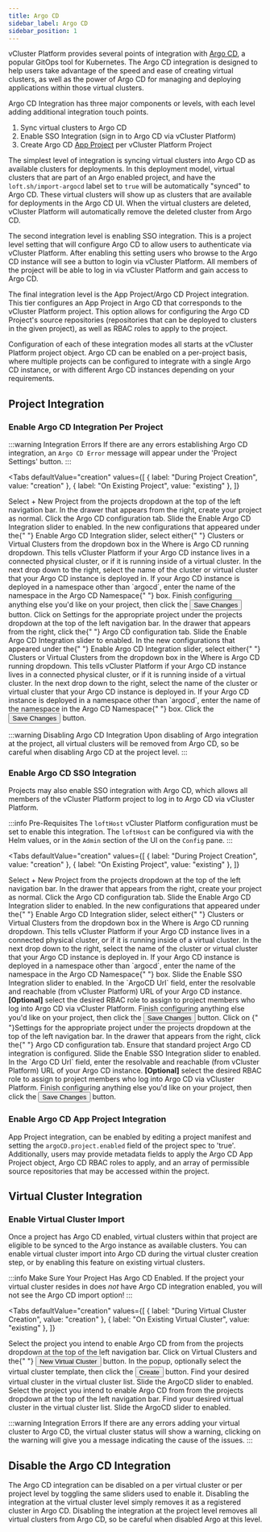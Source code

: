 ```yaml
---
title: Argo CD
sidebar_label: Argo CD
sidebar_position: 1
---
```



vCluster Platform provides several points of integration with [Argo CD](https://argo-cd.readthedocs.io/en/stable/),
a popular GitOps tool for Kubernetes. The Argo CD integration is designed to help users take advantage
of the speed and ease of creating virtual clusters, as well as the power of Argo CD for managing and
deploying applications within those virtual clusters.

Argo CD Integration has three major components or levels, with each level adding additional
integration touch points.

1. Sync virtual clusters to Argo CD
2. Enable SSO Integration (sign in to Argo CD via vCluster Platform)
3. Create Argo CD [App Project](https://argo-cd.readthedocs.io/en/stable/user-guide/projects/)
   per vCluster Platform Project

The simplest level of integration is syncing virtual clusters into Argo CD as available clusters
for deployments. In this deployment model, virtual clusters that are part of an Argo enabled
project, and have the `loft.sh/import-argocd` label set to `true` will be automatically "synced"
to Argo CD. These virtual clusters will show up as clusters that are available for deployments
in the Argo CD UI. When the virtual clusters are deleted, vCluster Platform will automatically remove the
deleted cluster from Argo CD.

The second integration level is enabling SSO integration. This is a project level setting that
will configure Argo CD to allow users to authenticate via vCluster Platform. After enabling this setting
users who browse to the Argo CD instance will see a button to login via vCluster Platform. All members of the
project will be able to log in via vCluster Platform and gain access to Argo CD.

The final integration level is the App Project/Argo CD Project integration. This tier configures
an App Project in Argo CD that corresponds to the vCluster Platform project. This option allows for
configuring the Argo CD Project's source repositories (repositories that can be deployed to
clusters in the given project), as well as RBAC roles to apply to the project.

Configuration of each of these integration modes all starts at the vCluster Platform project object. Argo CD
can be enabled on a per-project basis, where multiple projects can be configured to integrate
with a single Argo CD instance, or with different Argo CD instances depending on your requirements.

## Project Integration

### Enable Argo CD Integration Per Project

:::warning Integration Errors
If there are any errors establishing Argo CD integration, an `Argo CD Error` message will appear
under the 'Project Settings' button.
:::

<Tabs
  defaultValue="creation"
  values={[
    { label: "During Project Creation", value: "creation" },
    { label: "On Existing Project", value: "existing" },
  ]}
>
  <TabItem value="creation">
    <Flow id="enable-argocd-project-creation">
      <Step>
        Select <Label>+ New Project</Label> from the projects dropdown at the top of the left navigation bar.
      </Step>
      <Step>
        In the drawer that appears from the right, create your project as
        normal.
      </Step>
      <Step>
        Click the <Label>Argo CD</Label> configuration tab.
      </Step>
      <Step>
        Slide the <Label>Enable Argo CD Integration</Label> slider to enabled.
      </Step>
      <Step>
        In the new configurations that appeared under the{" "}
        <Label>Enable Argo CD Integration</Label> slider, select either{" "}
        <Label>Clusters</Label> or
        <Label>Virtual Clusters</Label> from the dropdown box in the <Label>
          Where is Argo CD running
        </Label> dropdown. This tells vCluster Platform if your Argo CD instance lives
        in a connected physical cluster, or if it is running inside of a virtual
        cluster.
      </Step>
      <Step>
        In the next drop down to the right, select the name of the cluster or
        virtual cluster that your Argo CD instance is deployed in.
      </Step>
      <Step>
        If your Argo CD instance is deployed in a namespace other than `argocd`,
        enter the name of the namespace in the <Label>Argo CD Namespace</Label>{" "}
        box.
      </Step>
      <Step>
        Finish configuring anything else you'd like on your project, then click
        the
        <Button>Save Changes</Button> button.
      </Step>
    </Flow>
  </TabItem>
  <TabItem value="existing">
    <Flow id="enable-argocd-project-existing">
      <Step>
        Click on <Label>Settings</Label> for the appropriate project under the projects dropdown at the top of the left navigation bar.
      </Step>
      <Step>
        In the drawer that appears from the right, click the{" "}
        <Label>Argo CD</Label>
        configuration tab.
      </Step>
      <Step>
        Slide the <Label>Enable Argo CD Integration</Label> slider to enabled.
      </Step>
      <Step>
        In the new configurations that appeared under the{" "}
        <Label>Enable Argo CD Integration</Label> slider, select either{" "}
        <Label>Clusters</Label> or
        <Label>Virtual Clusters</Label> from the dropdown box in the <Label>
          Where is Argo CD running
        </Label> dropdown. This tells vCluster Platform if your Argo CD instance lives
        in a connected physical cluster, or if it is running inside of a virtual
        cluster.
      </Step>
      <Step>
        In the next drop down to the right, select the name of the cluster or
        virtual cluster that your Argo CD instance is deployed in.
      </Step>
      <Step>
        If your Argo CD instance is deployed in a namespace other than `argocd`,
        enter the name of the namespace in the <Label>Argo CD Namespace</Label>{" "}
        box.
      </Step>
      <Step>
        Click the <Button>Save Changes</Button> button.
      </Step>
    </Flow>
  </TabItem>
</Tabs>

:::warning Disabling Argo CD Integration
Upon disabling of Argo integration at the project, all virtual clusters will be removed from Argo
CD, so be careful when disabling Argo CD at the project level.
:::

### Enable Argo CD SSO Integration

Projects may also enable SSO integration with Argo CD, which allows all members
of the vCluster Platform project to log in to Argo CD via vCluster Platform.

:::info Pre-Requisites
The `loftHost` vCluster Platform configuration must be set to enable this integration. The `loftHost` can be
configured via with the Helm values, or in the `Admin` section of the UI on the `Config` pane.
:::

<Tabs
  defaultValue="creation"
  values={[
    { label: "During Project Creation", value: "creation" },
    { label: "On Existing Project", value: "existing" },
  ]}
>
  <TabItem value="creation">
    <Flow id="enable-argocd-sso-project-creation">
      <Step>
        Select <Label>+ New Project</Label> from the projects dropdown at the top of the left navigation bar.
      </Step>
      <Step>
        In the drawer that appears from the right, create your project as
        normal.
      </Step>
      <Step>
        Click the <Label>Argo CD</Label> configuration tab.
      </Step>
      <Step>
        Slide the <Label>Enable Argo CD Integration</Label> slider to enabled.
      </Step>
      <Step>
        In the new configurations that appeared under the{" "}
        <Label>Enable Argo CD Integration</Label> slider, select either{" "}
        <Label>Clusters</Label> or
        <Label>Virtual Clusters</Label> from the dropdown box in the <Label>
          Where is Argo CD running
        </Label> dropdown. This tells vCluster Platform if your Argo CD instance lives
        in a connected physical cluster, or if it is running inside of a virtual
        cluster.
      </Step>
      <Step>
        In the next drop down to the right, select the name of the cluster or
        virtual cluster that your Argo CD instance is deployed in.
      </Step>
      <Step>
        If your Argo CD instance is deployed in a namespace other than `argocd`,
        enter the name of the namespace in the <Label>Argo CD Namespace</Label>{" "}
        box.
      </Step>
      <Step>
        Slide the <Label>Enable SSO Integration</Label> slider to enabled.
      </Step>
      <Step>
        In the `ArgoCD Url` field, enter the resolvable and reachable (from
        vCluster Platform) URL of your Argo CD instance.
      </Step>
      <Step>
        <b>[Optional]</b> select the desired RBAC role to assign to project
        members who log into Argo CD via vCluster Platform.
      </Step>
      <Step>
        Finish configuring anything else you'd like on your project, then click
        the
        <Button>Save Changes</Button> button.
      </Step>
    </Flow>
  </TabItem>
  <TabItem value="existing">
    <Flow id="enable-argocd-sso-project-existing">
      <Step>
        Click on {" "}<Label>Settings</Label> for the appropriate project under the projects dropdown at the top of the left navigation bar.
      </Step>
      <Step>
        In the drawer that appears from the right, click the{" "}
        <Label>Argo CD</Label>
        configuration tab.
      </Step>
      <Step>
        Ensure that standard project Argo CD integration is configured.
      </Step>
      <Step>
        Slide the <Label>Enable SSO Integration</Label> slider to enabled.
      </Step>
      <Step>
        In the `Argo CD Url` field, enter the resolvable and reachable (from
        vCluster Platform) URL of your Argo CD instance.
      </Step>
      <Step>
        <b>[Optional]</b> select the desired RBAC role to assign to project
        members who log into Argo CD via vCluster Platform.
      </Step>
      <Step>
        Finish configuring anything else you'd like on your project, then click
        the
        <Button>Save Changes</Button> button.
      </Step>
    </Flow>
  </TabItem>
</Tabs>

### Enable Argo CD App Project Integration

App Project integration, can be enabled by editing a project manifest and setting the
`argoCD.project.enabled` field of the project spec to 'true'. Additionally, users may
provide metadata fields to apply the Argo CD App Project object, Argo CD RBAC roles to apply,
and an array of permissible source repositories that may be accessed within the project.

## Virtual Cluster Integration

### Enable Virtual Cluster Import

Once a project has Argo CD enabled, virtual clusters within that project are eligible to be
synced to the Argo instance as available clusters. You can enable virtual cluster import into
Argo CD during the virtual cluster creation step, or by enabling this feature on existing
virtual clusters.

:::info Make Sure Your Project Has Argo CD Enabled.
If the project your virtual cluster resides in does _not_ have Argo CD integration enabled, you
will not see the Argo CD import option!
:::

<Tabs
  defaultValue="creation"
  values={[
    { label: "During Virtual Cluster Creation", value: "creation" },
    { label: "On Existing Virtual Cluster", value: "existing" },
  ]}
>
  <TabItem value="creation">
    <Flow id="enable-argocd-import-creation">
      <Step>
        Select the project you intend to enable Argo CD from from the projects dropdown at the top of the left navigation bar.
      </Step>
      <Step>
        Click on Virtual Clusters and the{" "}
        <Button>New Virtual Cluster</Button> button.
      </Step>
      <Step>
        In the popup, optionally select the virtual cluster template, then click
        the
        <Button>Create</Button> button.
      </Step>
      <Step>
        Find your desired virtual cluster in the virtual cluster list. Slide the
        <Label>ArgoCD</Label> slider to enabled.
      </Step>
    </Flow>
  </TabItem>
  <TabItem value="existing">
    <Flow id="enable-argocd-import-existing">
      <Step>
        Select the project you intend to enable Argo CD from from the projects dropdown at the top of the left navigation bar.
      </Step>
      <Step>
        Find your desired virtual cluster in the virtual cluster list. Slide the
        <Label>ArgoCD</Label> slider to enabled.
      </Step>
    </Flow>
  </TabItem>
</Tabs>

:::warning Integration Errors
If there are any errors adding your virtual cluster to Argo CD, the virtual cluster status will
show a warning, clicking on the warning will give you a message indicating the cause of the issues.
:::

## Disable the Argo CD Integration

The Argo CD integration can be disabled on a per virtual cluster or per project level by toggling the same sliders
used to enable it. Disabling the integration at the virtual cluster level simply removes it as a registered cluster
in Argo CD. Disabling the integration at the project level removes all virtual clusters from Argo CD, so be careful
when disabled Argo at this level.
